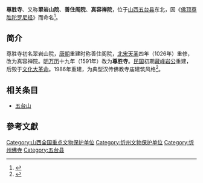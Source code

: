 {{文物保护单位
| 级别 = 
| 说明 = 
| 图片 = Zunsheng Temple 5.JPG
| 名称 = 五台山尊胜寺
| 编号 = 8-0259-3-062
| 分类 = 古建筑及历史纪念建筑物
| 时代 = [[清朝|清]]
| 所在 = [[山西省|山西省]][[五台县|五台县]][[台怀镇|台怀镇]]
| 登录 = 2019年
}}

'''尊胜寺'''、又称'''翠岩山院'''、'''善住阁院'''、'''真容禅院'''，位于[[山西|山西]][[五台县|五台县]]东北，因《[[佛顶尊胜陀罗尼经|佛顶尊胜陀罗尼经]]》而命名<ref>{{Cite web |url=http://www.china-visit.com/shanxi/wutaishan/14396.html |title=五台山尊胜寺 |access-date=2009-12-26 |archive-date=2016-03-04 |archive-url=https://web.archive.org/web/20160304233250/http://www.china-visit.com/shanxi/wutaishan/14396.html |dead-url=no }}</ref>。

== 简介 ==
尊胜寺初名翠岩山院，[[唐朝|唐朝]]重建时称善住阁院，[[北宋|北宋]][[天圣|天圣]]四年（1026年）重修，改为真容禅院。[[明朝|明]][[万历|万历]]十九年（1591年）改为'''尊胜寺'''。[[中華民國|民国]]初期[[藏峰岩公|藏峰岩公]]重建，后毁于[[文化大革命|文化大革命]]。1986年重建，为典型汉传佛教寺庙建筑风格<ref>{{Cite web |url=http://www.wu-tai-shan.com/html/fujiaowenhua/fengwuchuanshuo/20071108/1558.html |title=五峰咽喉的尊胜寺 |access-date=2009-12-26 |archive-url=https://web.archive.org/web/20100629133245/http://www.wu-tai-shan.com/html/fujiaowenhua/fengwuchuanshuo/20071108/1558.html |archive-date=2010-06-29 |dead-url=yes }}</ref>。

== 相关条目 ==
*[[五台山|五台山]]

==參考文獻==
<div class="references-small">
<references></references>
</div>{{山西全国重点文物保护单位}}{{佛教小作品}}
[[Category:山西全国重点文物保护单位|Category:山西全国重点文物保护单位]]
[[Category:忻州文物保护单位|Category:忻州文物保护单位]]
[[Category:忻州佛寺|Category:忻州佛寺]]
[[Category:五台县|Category:五台县]]